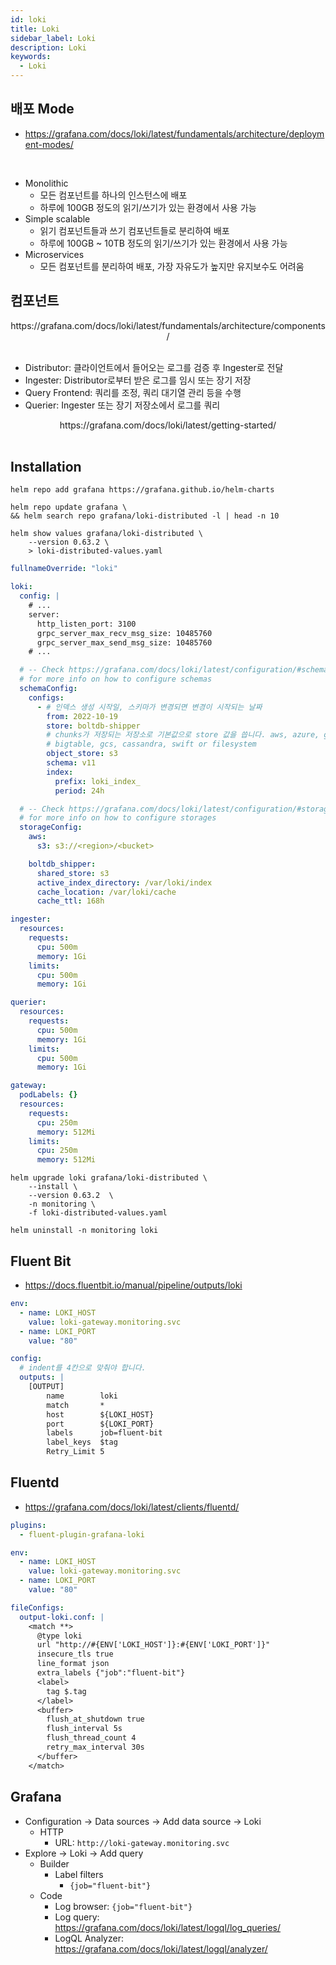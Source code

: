 ```yaml
---
id: loki
title: Loki
sidebar_label: Loki
description: Loki
keywords:
  - Loki
---
```



## 배포 Mode

- https://grafana.com/docs/loki/latest/fundamentals/architecture/deployment-modes/

<br />

- Monolithic
  - 모든 컴포넌트를 하나의 인스턴스에 배포
  - 하루에 100GB 정도의 읽기/쓰기가 있는 환경에서 사용 가능
- Simple scalable
  - 읽기 컴포넌트들과 쓰기 컴포넌트들로 분리하여 배포
  - 하루에 100GB ~ 10TB 정도의 읽기/쓰기가 있는 환경에서 사용 가능
- Microservices
  - 모든 컴포넌트를 분리하여 배포, 가장 자유도가 높지만 유지보수도 어려움

## 컴포넌트

<center>
  <Image
    img={require("@site/static/img/mlops/mlops/monitoring/plg/loki_architecture_components.png")}
    width={750}
  />
</center>
<center>
  https://grafana.com/docs/loki/latest/fundamentals/architecture/components/
</center>
<br />

- Distributor: 클라이언트에서 들어오는 로그를 검증 후 Ingester로 전달
- Ingester: Distributor로부터 받은 로그를 임시 또는 장기 저장
- Query Frontend: 쿼리를 조정, 쿼리 대기열 관리 등을 수행
- Querier: Ingester 또는 장기 저장소에서 로그를 쿼리

<center>
  <Image
    img={require("@site/static/img/mlops/mlops/monitoring/plg/simple-scalable-test-environment.png")}
    width={750}
  />
</center>
<center>https://grafana.com/docs/loki/latest/getting-started/</center>
<br />

## Installation

```shell
helm repo add grafana https://grafana.github.io/helm-charts
```

```shell
helm repo update grafana \
&& helm search repo grafana/loki-distributed -l | head -n 10
```

```shell
helm show values grafana/loki-distributed \
    --version 0.63.2 \
    > loki-distributed-values.yaml
```

```yaml title="loki-distributed-values.yaml"
fullnameOverride: "loki"

loki:
  config: |
    # ...
    server:
      http_listen_port: 3100
      grpc_server_max_recv_msg_size: 10485760
      grpc_server_max_send_msg_size: 10485760
    # ...

  # -- Check https://grafana.com/docs/loki/latest/configuration/#schema_config
  # for more info on how to configure schemas
  schemaConfig:
    configs:
      - # 인덱스 생성 시작일, 스키마가 변경되면 변경이 시작되는 날짜
        from: 2022-10-19
        store: boltdb-shipper
        # chunks가 저장되는 저장소로 기본값으로 store 값을 씁니다. aws, azure, gcp,
        # bigtable, gcs, cassandra, swift or filesystem
        object_store: s3
        schema: v11
        index:
          prefix: loki_index_
          period: 24h

  # -- Check https://grafana.com/docs/loki/latest/configuration/#storage_config
  # for more info on how to configure storages
  storageConfig:
    aws:
      s3: s3://<region>/<bucket>

    boltdb_shipper:
      shared_store: s3
      active_index_directory: /var/loki/index
      cache_location: /var/loki/cache
      cache_ttl: 168h

ingester:
  resources:
    requests:
      cpu: 500m
      memory: 1Gi
    limits:
      cpu: 500m
      memory: 1Gi

querier:
  resources:
    requests:
      cpu: 500m
      memory: 1Gi
    limits:
      cpu: 500m
      memory: 1Gi

gateway:
  podLabels: {}
  resources:
    requests:
      cpu: 250m
      memory: 512Mi
    limits:
      cpu: 250m
      memory: 512Mi
```

```shell
helm upgrade loki grafana/loki-distributed \
    --install \
    --version 0.63.2  \
    -n monitoring \
    -f loki-distributed-values.yaml
```

```shell
helm uninstall -n monitoring loki
```

## Fluent Bit

- https://docs.fluentbit.io/manual/pipeline/outputs/loki

```yaml title="fluent-bit-values.yaml"
env:
  - name: LOKI_HOST
    value: loki-gateway.monitoring.svc
  - name: LOKI_PORT
    value: "80"

config:
  # indent를 4칸으로 맞춰야 합니다.
  outputs: |
    [OUTPUT]
        name        loki
        match       *
        host        ${LOKI_HOST}
        port        ${LOKI_PORT}
        labels      job=fluent-bit
        label_keys  $tag
        Retry_Limit 5
```

## Fluentd

- https://grafana.com/docs/loki/latest/clients/fluentd/

```yaml title="fluentd-values.yaml"
plugins:
  - fluent-plugin-grafana-loki

env:
  - name: LOKI_HOST
    value: loki-gateway.monitoring.svc
  - name: LOKI_PORT
    value: "80"

fileConfigs:
  output-loki.conf: |
    <match **>
      @type loki
      url "http://#{ENV['LOKI_HOST']}:#{ENV['LOKI_PORT']}"
      insecure_tls true
      line_format json
      extra_labels {"job":"fluent-bit"}
      <label>
        tag $.tag
      </label>
      <buffer>
        flush_at_shutdown true
        flush_interval 5s
        flush_thread_count 4
        retry_max_interval 30s
      </buffer>
    </match>
```

## Grafana

- Configuration -\> Data sources -\> Add data source -\> Loki
  - HTTP
    - URL: `http://loki-gateway.monitoring.svc`
- Explore -\> Loki -\> Add query
  - Builder
    - Label filters
      - `{job="fluent-bit"}`
  - Code
    - Log browser: `{job="fluent-bit"}`
    - Log query: https://grafana.com/docs/loki/latest/logql/log_queries/
    - LogQL Analyzer: https://grafana.com/docs/loki/latest/logql/analyzer/
